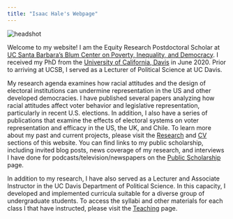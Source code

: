 ```yaml
---
title: "Isaac Hale's Webpage"
---
```


<head>

<title>Isaac Hale's Website</title>

<!-- Global site tag (gtag.js) - Google Analytics -->
<script async src="https://www.googletagmanager.com/gtag/js?id=UA-140699540-1"></script>
<script>
  window.dataLayer = window.dataLayer || [];
  function gtag(){dataLayer.push(arguments);}
  gtag('js', new Date());

  gtag('config', 'UA-140699540-1');
</script>
</head>


<img src="headshot.jpg" alt="headshot">

Welcome to my website! I am the Equity Research Postdoctoral Scholar at <a href="https://www.blumcenter.ucsb.edu/"> UC Santa Barbara's Blum Center on Poverty, Inequality, and Democracy</a>. I received my PhD from the <a href="https://ps.ucdavis.edu/">University of California, Davis</a> in June 2020. Prior to arriving at UCSB, I served as a Lecturer of Political Science at UC Davis.

My research agenda examines how racial attitudes and the design of electoral institutions can undermine representation in the US and other developed democracies. I have published several papers analyzing how racial attitudes affect voter behavior and legislative representation, particularly in recent U.S. elections. In addition, I also have a series of publications that examine the effects of electoral systems on voter representation and efficacy in the US, the UK, and Chile.  To learn more about my past and current projects, please visit the <a href="https://www.isaacdhale.com/research.html">Research</a> and <a href="https://www.isaacdhale.com/cv.html">CV</a> sections of this website. You can find links to my public scholarship, including invited blog posts, news coverage of my research, and interviews I have done for podcasts/television/newspapers on the <a href="https://www.isaacdhale.com/media.html">Public Scholarship</a> page.
 
In addition to my research, I have also served as a Lecturer and Associate Instructor in the UC Davis Department of Political Science. In this capacity, I developed and implemented curricula suitable for a diverse group of undergraduate students. To access the syllabi and other materials for each class I that have instructed, please visit the <a href= "https://www.isaacdhale.com/teaching.html">Teaching</a> page.

</html>
